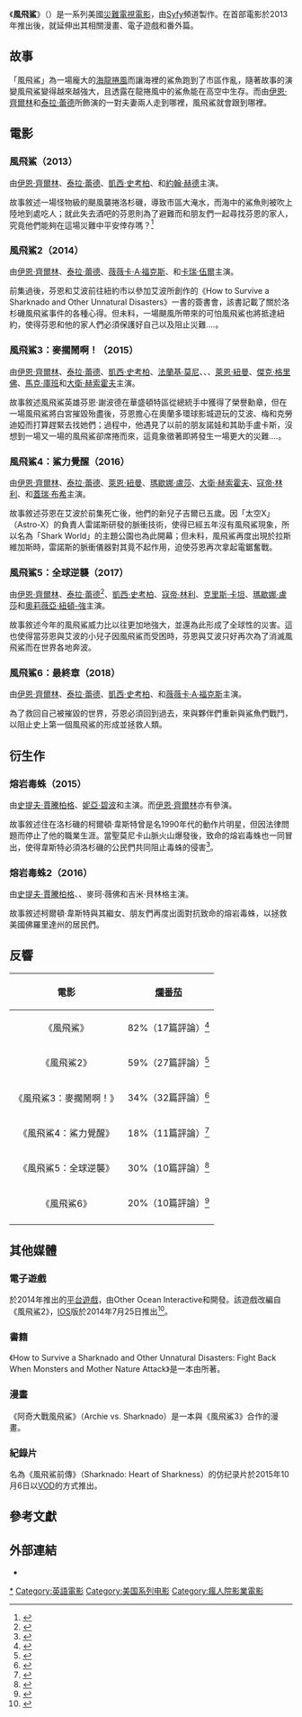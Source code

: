 {{noteTA
|G1=Movie
|G2=美國漫畫
|G3=Show
|1=zh-cn:鲨卷风; zh-hk:龍捲鯊; zh-tw:風飛鯊;
}}
{{Infobox film
| name           = {{noitalic|風飛鯊系列電影}}
| image          = 
| image_size     = 
| caption        = 
| director       = {{link-en|安東尼·費蘭提|Anthony C. Ferrante}}
| producer       = [[大衛·麥可·拉特|大衛·麥可·拉特]]
| writer         = {{link-en|桑德·列文 (編劇)|Thunder Levin|桑德·列文}}
| narrator       = 
| starring       = [[伊恩·齊爾林|伊恩·齊爾林]]<br>[[泰拉·蕾德|泰拉·蕾德]]
| music          = 克里斯多夫·卡諾<br>克里斯·賴德諾爾
| cinematography = 
| editing        = 
| studio         = [[The_Asylum|The Asylum]]<br>[[Syfy|Syfy Films]]
| distributor    = [[Syfy|Syfy]]
| released       = '''[[風飛鯊|1]]'''：{{Start date|2013|07|11}}<br />'''[[風飛鯊2|2]]'''：{{Start date|2014|07|30}} <br />'''[[風飛鯊3：麥擱鬧啊！|3]]'''：{{Start date|2015|07|22}}<br />'''[[風飛鯊4：鯊力覺醒|4]]'''：{{Start date|2016|07|31}}<br />'''[[風飛鯊5：全球逆襲|5]]'''：{{Start date|2017|08|06}}<br />'''[[風飛鯊6：最終章|6]]'''：{{Start date|2018|08|19}} 
| runtime        = 
| country        = {{USA}}
| language       = 英語
| budget         = 
| gross          = 
}}
《'''風飛鯊'''》（{{lang-en|''Sharknado''}}）是一系列美國[[災難片|災難]][[電視電影|電視電影]]，由[[Syfy|Syfy]]頻道製作。在首部電影於2013年推出後，就延伸出其相關漫畫、電子遊戲和番外篇。

==故事==
「風飛鯊」為一場龐大的[[海龍捲風|海龍捲風]]而讓海裡的鯊魚跑到了市區作亂，隨著故事的演變風飛鯊變得越來越強大，且透露在龍捲風中的鯊魚能在高空中生存。而由[[伊恩·齊爾林|伊恩·齊爾林]]和[[泰拉·蕾德|泰拉·蕾德]]所飾演的一對夫妻兩人走到哪裡，風飛鯊就會跟到哪裡。

==電影==
===風飛鯊（2013）===
{{main|風飛鯊}}
由[[伊恩·齊爾林|伊恩·齊爾林]]、[[泰拉·蕾德|泰拉·蕾德]]、[[凱西·史考柏|凱西·史考柏]]、{{link-en|傑森·西蒙斯|Jaason Simmons}}和[[約翰·赫德|約翰·赫德]]主演。

故事敘述一場怪物級的颶風襲捲洛杉磯，導致市區大淹水，而海中的鯊魚則被吹上陸地到處吃人；就此失去酒吧的芬恩則為了避難而和朋友們一起尋找芬恩的家人，究竟他們能夠在這場災難中平安倖存嗎？<ref>{{cite news|url=http://www.npr.org/blogs/monkeysee/2013/07/12/201438989/sharknado-dares-to-ask-is-it-going-to-rain-giant-man-eating-sharks|title='Sharknado' Dares To Ask: Is It Going To Rain Giant Man-Eating Sharks?|last=Holmes|first=Linda|publisher=NPR|date=2012-07-12|accessdate=2012-07-12}}</ref>

===風飛鯊2（2014）===
{{main|風飛鯊2}}
由[[伊恩·齊爾林|伊恩·齊爾林]]、[[泰拉·蕾德|泰拉·蕾德]]、[[薇薇卡·A·福克斯|薇薇卡·A·福克斯]]、{{link-en|馬克·麥格拉斯|Mark McGrath}}和[[卡瑞·伍爾|卡瑞·伍爾]]主演。

前集過後，芬恩和艾波前往紐約市以參加艾波所創作的《How to Survive a Sharknado and Other Unnatural Disasters》一書的簽書會，該書記載了關於洛杉磯風飛鯊事件的各種心得。但未料，一場颶風所帶來的可怕風飛鯊也將抵達紐約，使得芬恩和他的家人們必須保護好自己以及阻止災難....。

===風飛鯊3：麥擱鬧啊！（2015）===
{{main|風飛鯊3：麥擱鬧啊！}}
由[[伊恩·齊爾林|伊恩·齊爾林]]、[[泰拉·蕾德|泰拉·蕾德]]、[[凱西·史考柏|凱西·史考柏]]、[[法蘭基·莫尼|法蘭基·莫尼]]、{{link-en|寶·狄瑞克|Bo Derek}}、{{link-en|馬克·麥格拉斯|Mark McGrath}}、[[萊恩·紐曼_(演員)|萊恩·紐曼]]、[[傑克·格里佛|傑克·格里佛]]、[[馬克·庫班|馬克·庫班]]和[[大衛·赫索霍夫|大衛·赫索霍夫]]主演。

故事敘述風飛鯊英雄芬恩·謝波德在華盛頓特區從總統手中獲得了榮譽勳章，但在一場風飛鯊將白宮摧毀殆盡後，芬恩擔心在奧蘭多環球影城遊玩的艾波、梅和克勞迪婭而打算趕緊去找她們；過程中，他遇見了以前的朋友諾娃和其助手盧卡斯，沒想到一場又一場的風飛鯊卻席捲而來，這竟象徵著即將發生一場更大的災難....。

===風飛鯊4：鯊力覺醒（2016）===
{{main|風飛鯊4：鯊力覺醒}}
由[[伊恩·齊爾林|伊恩·齊爾林]]、[[泰拉·蕾德|泰拉·蕾德]]、[[萊恩·紐曼_(演員)|萊恩·紐曼]]、[[瑪歇娜·盧莎|瑪歇娜·盧莎]]、[[大衛·赫索霍夫|大衛·赫索霍夫]]、[[寇帝·林利|寇帝·林利]]、{{link-en|伊蔓妮·哈基姆|Imani Hakim}}和[[蓋瑞·布希|蓋瑞·布希]]主演。

故事敘述芬恩在艾波於前集死亡後，他們的新兒子吉爾已五歲。因「太空X」（Astro-X）的負責人雷諾斯研發的脈衝技術，使得已經五年沒有風飛鯊現象，所以名為「Shark World」的主題公園也為此開幕；但未料，風飛鯊再度出現於拉斯維加斯時，雷諾斯的脈衝儀器對其竟不起作用，迫使芬恩再次拿起電鋸奮戰。

===風飛鯊5：全球逆襲（2017）===
{{main|風飛鯊5：全球逆襲}}
由[[伊恩·齊爾林|伊恩·齊爾林]]、[[泰拉·蕾德|泰拉·蕾德]]<ref>{{Cite web|url=http://www.dreadcentral.com/news/196079/sharknado-5-gets-title-artwork-plot-synopsis-earth-ready/|title=Sharknado 5 Gets a Title, Artwork, and Plot Synopsis – But Is the Earth Ready?|author=Foywonder|date=2016-10-24|work=[[Dread_Central|Dread Central]]|access-date=2017-01-04}}</ref>、[[凱西·史考柏|凱西·史考柏]]、[[寇帝·林利|寇帝·林利]]、[[克里斯·卡坦|克里斯·卡坦]]、[[瑪歇娜·盧莎|瑪歇娜·盧莎]]和[[奧莉薇亞·紐頓-強|奧莉薇亞·紐頓-強]]主演。

故事敘述今年的風飛鯊威力比以往更加地強大，並還為此形成了全球性的災害。這也使得當芬恩與艾波的小兒子因風飛鯊而受困時，芬恩與艾波只好再次為了消滅風飛鯊而在世界各地奔波。

===風飛鯊6：最終章（2018）===
{{main|風飛鯊6：最終章}}
由[[伊恩·齊爾林|伊恩·齊爾林]]、[[泰拉·蕾德|泰拉·蕾德]]、[[凱西·史考柏|凱西·史考柏]]、{{link-en|賈達·弗雷德蘭德|Judah Friedlander}}和[[薇薇卡·A·福克斯|薇薇卡·A·福克斯]]主演。

為了救回自己被摧毀的世界，芬恩必須回到過去，來與夥伴們重新與鯊魚們戰鬥，以阻止史上第一個風飛鯊的形成並拯救人類。

==衍生作==
===熔岩毒蛛（2015）===
{{main|{{link-en|熔岩毒蛛|Lavalantula}}}}
由[[史提夫·賈騰柏格|史提夫·賈騰柏格]]、[[妮亞·碧波|妮亞·碧波]]和{{link-en|派翠克·瑞纳|Patrick Renna}}主演。而[[伊恩·齊爾林|伊恩·齊爾林]]亦有參演。

故事敘述住在洛杉磯的柯爾頓·韋斯特曾是名1990年代的動作片明星，但因法律問題而停止了他的職業生涯。當聖莫尼卡山脈火山爆發後，致命的熔岩毒蛛也一同冒出，使得韋斯特必須洛杉磯的公民們共同阻止毒蛛的侵害<ref name="nellieandreeva">{{cite web|url=http://deadline.com/2015/07/lavalantula-sequel-greenlighted-syfy-1201486713/|title=‘Lavalantula’ Sequel Greenlighted By Syfy   - Deadline|author=Nellie Andreeva|work=Deadline}}</ref>。

===熔岩毒蛛2（2016）===
{{main|{{link-en|熔岩毒蛛2|Lavalantula#Sequel}}}} 
由[[史提夫·賈騰柏格|史提夫·賈騰柏格]]、{{link-en|麥可·溫斯洛|Michael Winslow}}、麥珂·薇佛和吉米·貝林格主演。

故事敘述柯爾頓·韋斯特與其繼女、朋友們再度出面對抗致命的熔岩毒蛛，以拯救美國佛羅里達州的居民們。

==反響==
{| class="wikitable sortable" width=99% border="1" style="text-align: center;"
! 電影
! [[爛番茄|爛番茄]]
|-
| style="text-align: center;"| 《風飛鯊》
| 82%（17篇評論）<ref>{{cite web|url=http://www.rottentomatoes.com/m/sharknado_2013/|title=Sharknado|publisher=[[Rotten_Tomatoes|Rotten Tomatoes]]|accessdate=2015-10-30}}</ref>
|-
| style="text-align: center;"| 《風飛鯊2》
| 59%（27篇評論）<ref>{{cite web|url=http://www.rottentomatoes.com/m/sharknado_2_the_second_one/|title=Sharknado 2: The Second One|publisher=[[Rotten_Tomatoes|Rotten Tomatoes]]|accessdate=2015-10-30}}</ref>
|-
| style="text-align: center;"| 《風飛鯊3：麥擱鬧啊！》
| 34%（32篇評論）<ref>{{cite web|url=http://www.rottentomatoes.com/m/sharknado_3_oh_hell_no/|title=Sharknado 3: Oh Hell No!|publisher=[[Rotten_Tomatoes|Rotten Tomatoes]]|accessdate=2015-10-30}}</ref>
|-
| style="text-align: center;"| 《風飛鯊4：鯊力覺醒》
| 18%（11篇評論）<ref>{{cite web|url=https://www.rottentomatoes.com/m/sharknado_the_4th_awakens|title=Sharknado: The 4th Awakens|publisher=[[Rotten_Tomatoes|Rotten Tomatoes]]|accessdate=2016-08-12}}</ref>
|-
| style="text-align: center;"| 《風飛鯊5：全球逆襲》
| 30%（10篇評論）<ref>{{cite web|url=https://www.rottentomatoes.com/m/sharknado_5_global_swarming/|title=Sharknado 5: Global Swarming|publisher=[[Rotten_Tomatoes|Rotten Tomatoes]]|accessdate=2018-08-28}}</ref>
|-
| style="text-align: center;"| 《風飛鯊6》
| 20%（10篇評論）<ref>{{cite web|url=https://www.rottentomatoes.com/m/the_last_sharknado_its_about_time/|title=The Last Sharknado: It's About Time|publisher=[[Rotten_Tomatoes|Rotten Tomatoes]]|accessdate=2018-08-28}}</ref>
|-
|}

==其他媒體==
===電子遊戲===
{{Main|{{link-en|風飛鯊 (遊戲)|Sharknado: The Video Game|風飛鯊}}}}
於2014年推出的[[平台遊戲|平台遊戲]]，由Other Ocean Interactive和{{link-en|Majesco|Majesco}}開發。該遊戲改編自《風飛鯊2》，[[IOS|IOS]]版於2014年7月25日推出<ref>{{cite web|title=SHARKNADO: THE VIDEO GAME ANNOUNCED|url=http://www.ign.com/articles/2014/07/09/sharknado-the-video-game-announced|publisher=IGN|accessdate=2014-08-08}}</ref>。

===書籍===
《How to Survive a Sharknado and Other Unnatural Disasters: Fight Back When Monsters and Mother Nature Attack》是一本由{{link-en|安德魯·薛佛|Andrew Shaffer}}所著。

===漫畫===
《阿奇大戰風飛鯊》（Archie vs. Sharknado）是一本{{link-en|阿奇漫畫|Archie Comics}}與《風飛鯊3》合作的漫畫。

===紀錄片===
名為《風飛鯊前傳》（Sharknado: Heart of Sharkness）的仿纪录片於2015年10月6日以[[隨選視訊|VOD]]的方式推出。

==參考文獻==
{{Reflist|30em}}

==外部連結==
{{Wikiquote}}
* {{Official website|1=http://www.theasylum.cc/product.php?id=230}}

{{Sharknado}}
{{DEFAULTSORT:Sharknado}}
[[Category:風飛鯊|*]]
[[Category:英語電影|Category:英語電影]]
[[Category:美国系列电影|Category:美国系列电影]]
[[Category:瘋人院影業電影|Category:瘋人院影業電影]]